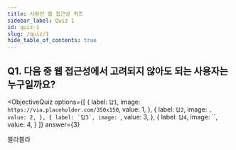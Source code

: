 ```yaml
---
title: 사람인 웹 접근성 퀴즈
sidebar_label: Quiz 1
id: quiz-1
slug: /quiz/1
hide_table_of_contents: true
---
```


## Q1. 다음 중 웹 접근성에서 고려되지 않아도 되는 사용자는 누구일까요?


<ObjectiveQuiz
  options={[
    {
      label: `답1`,
      image: `https://via.placeholder.com/350x150`,
      value: 1,
    },
    {
      label: `답2`,
      image: ``,
      value: 2,
    },
    {
      label: `답3`,
      image: ``,
      value: 3,
    },
    {
      label: `답4`,
      image: ``,
      value: 4,
    }
  ]}
  answer={3}
>
  블라블라
</ObjectiveQuiz>